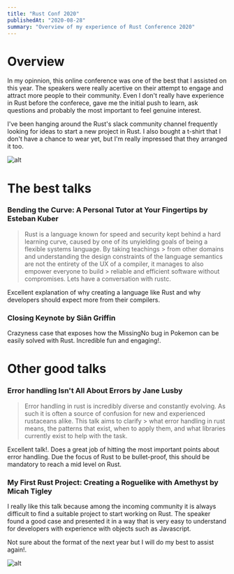 ```yaml
---
title: "Rust Conf 2020"
publishedAt: "2020-08-28"
summary: "Overview of my experience of Rust Conference 2020"
---
```



# Overview

In my opinnion, this online conference was one of the best that I assisted on this year. The speakers were really acertive on their attempt to engage and attract more people to their community. Even I don't really have experience in Rust before the conferece, gave me the initial push to learn, ask questions and probably the most important to feel genuine interest.

I've been hanging around the Rust's slack community channel frequently looking for ideas to start a new project in Rust. I also bought a t-shirt that I don't have a chance to wear yet, but I'm really impressed that they arranged it too.

![alt](/images/blog/rustconf2020/rust-conf.png)

# The best talks

### Bending the Curve: A Personal Tutor at Your Fingertips by Esteban Kuber
> Rust is a language known for speed and security kept behind a hard learning curve, caused by one of its unyielding goals of being a flexible systems language. By taking teachings > from other domains and understanding the design constraints of the language semantics are not the entirety of the UX of a compiler, it manages to also empower everyone to build > reliable and efficient software without compromises. Lets have a conversation with rustc.

Excellent explanation of why creating a language like Rust and why developers should expect more from their compilers.

<ReactPlayer url='https://www.youtube.com/watch?v=Z6X7Ada0ugE' />

### Closing Keynote by Siân Griffin
Crazyness case that exposes how the MissingNo bug in Pokemon can be easily solved with Rust. Incredible fun and engaging!.
<ReactPlayer url='https://www.youtube.com/watch?v=RNsEsZbXE-4' />


# Other good talks

### Error handling Isn't All About Errors by Jane Lusby
> Error handling in rust is incredibly diverse and constantly evolving. As such it is often a source of confusion for new and experienced rustaceans alike. This talk aims to clarify > what error handling in rust means, the patterns that exist, when to apply them, and what libraries currently exist to help with the task.

Excellent talk!. Does a great job of hitting the most important points about error handling. Due the focus of Rust to be bullet-proof, this should be mandatory to reach a mid level on Rust.
<ReactPlayer url='https://www.youtube.com/watch?v=rAF8mLI0naQ' />


### My First Rust Project: Creating a Roguelike with Amethyst by Micah Tigley
I really like this talk because among the incoming community it is always difficult to find a suitable project to start working on Rust. The speaker found a good case and presented it in a way that is very easy to understand for developers with experience with objects such as Javascript.
<ReactPlayer url='https://www.youtube.com/watch?v=GFi_EdS_s_c' />



Not sure about the format of the next year but I will do my best to assist again!.

![alt](/images/blog/rustconf2020/rust-conf-until-next-year)

